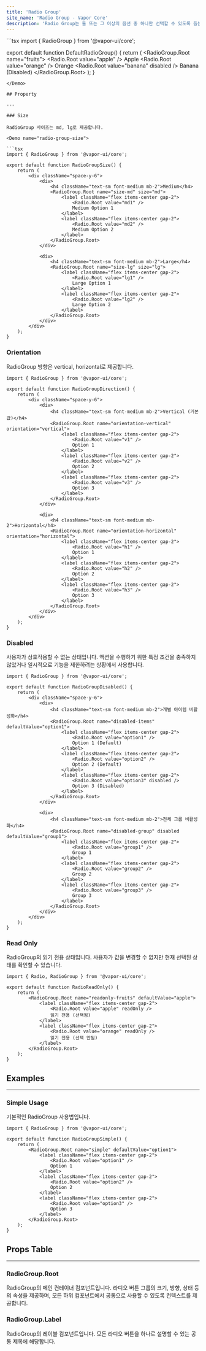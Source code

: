 ```yaml
---
title: 'Radio Group'
site_name: 'Radio Group - Vapor Core'
description: 'Radio Group는 둘 또는 그 이상의 옵션 중 하나만 선택할 수 있도록 돕는 입력 컴포넌트입니다.'
---
```


<Demo name="default-radio-group">
```tsx
import { RadioGroup } from '@vapor-ui/core';

export default function DefaultRadioGroup() {
    return (
        <RadioGroup.Root name="fruits">
            <label className="flex items-center gap-2">
                <Radio.Root value="apple" />
                Apple
            </label>
            <label className="flex items-center gap-2">
                <Radio.Root value="orange" />
                Orange
            </label>
            <label className="flex items-center gap-2">
                <Radio.Root value="banana" disabled />
                Banana (Disabled)
            </label>
        </RadioGroup.Root>
    );
}
```
</Demo>

## Property

---

### Size

RadioGroup 사이즈는 md, lg로 제공합니다.

<Demo name="radio-group-size">

```tsx
import { RadioGroup } from '@vapor-ui/core';

export default function RadioGroupSize() {
    return (
        <div className="space-y-6">
            <div>
                <h4 className="text-sm font-medium mb-2">Medium</h4>
                <RadioGroup.Root name="size-md" size="md">
                    <label className="flex items-center gap-2">
                        <Radio.Root value="md1" />
                        Medium Option 1
                    </label>
                    <label className="flex items-center gap-2">
                        <Radio.Root value="md2" />
                        Medium Option 2
                    </label>
                </RadioGroup.Root>
            </div>

            <div>
                <h4 className="text-sm font-medium mb-2">Large</h4>
                <RadioGroup.Root name="size-lg" size="lg">
                    <label className="flex items-center gap-2">
                        <Radio.Root value="lg1" />
                        Large Option 1
                    </label>
                    <label className="flex items-center gap-2">
                        <Radio.Root value="lg2" />
                        Large Option 2
                    </label>
                </RadioGroup.Root>
            </div>
        </div>
    );
}
```

</Demo>

### Orientation

RadioGroup 방향은 vertical, horizontal로 제공합니다.

<Demo name="radio-group-direction">

```tsx
import { RadioGroup } from '@vapor-ui/core';

export default function RadioGroupDirection() {
    return (
        <div className="space-y-6">
            <div>
                <h4 className="text-sm font-medium mb-2">Vertical (기본값)</h4>
                <RadioGroup.Root name="orientation-vertical" orientation="vertical">
                    <label className="flex items-center gap-2">
                        <Radio.Root value="v1" />
                        Option 1
                    </label>
                    <label className="flex items-center gap-2">
                        <Radio.Root value="v2" />
                        Option 2
                    </label>
                    <label className="flex items-center gap-2">
                        <Radio.Root value="v3" />
                        Option 3
                    </label>
                </RadioGroup.Root>
            </div>

            <div>
                <h4 className="text-sm font-medium mb-2">Horizontal</h4>
                <RadioGroup.Root name="orientation-horizontal" orientation="horizontal">
                    <label className="flex items-center gap-2">
                        <Radio.Root value="h1" />
                        Option 1
                    </label>
                    <label className="flex items-center gap-2">
                        <Radio.Root value="h2" />
                        Option 2
                    </label>
                    <label className="flex items-center gap-2">
                        <Radio.Root value="h3" />
                        Option 3
                    </label>
                </RadioGroup.Root>
            </div>
        </div>
    );
}
```

</Demo>

### Disabled

사용자가 상호작용할 수 없는 상태입니다. 액션을 수행하기 위한 특정 조건을 충족하지 않았거나 일시적으로 기능을 제한하려는 상황에서 사용합니다.

<Demo name="radio-group-disabled">

```tsx
import { RadioGroup } from '@vapor-ui/core';

export default function RadioGroupDisabled() {
    return (
        <div className="space-y-6">
            <div>
                <h4 className="text-sm font-medium mb-2">개별 아이템 비활성화</h4>
                <RadioGroup.Root name="disabled-items" defaultValue="option1">
                    <label className="flex items-center gap-2">
                        <Radio.Root value="option1" />
                        Option 1 (Default)
                    </label>
                    <label className="flex items-center gap-2">
                        <Radio.Root value="option2" />
                        Option 2 (Default)
                    </label>
                    <label className="flex items-center gap-2">
                        <Radio.Root value="option3" disabled />
                        Option 3 (Disabled)
                    </label>
                </RadioGroup.Root>
            </div>

            <div>
                <h4 className="text-sm font-medium mb-2">전체 그룹 비활성화</h4>
                <RadioGroup.Root name="disabled-group" disabled defaultValue="group1">
                    <label className="flex items-center gap-2">
                        <Radio.Root value="group1" />
                        Group 1
                    </label>
                    <label className="flex items-center gap-2">
                        <Radio.Root value="group2" />
                        Group 2
                    </label>
                    <label className="flex items-center gap-2">
                        <Radio.Root value="group3" />
                        Group 3
                    </label>
                </RadioGroup.Root>
            </div>
        </div>
    );
}
```

</Demo>

### Read Only

RadioGroup의 읽기 전용 상태입니다. 사용자가 값을 변경할 수 없지만 현재 선택된 상태를 확인할 수 있습니다.

<Demo name="radio-readonly">

```tsx
import { Radio, RadioGroup } from '@vapor-ui/core';

export default function RadioReadOnly() {
    return (
        <RadioGroup.Root name="readonly-fruits" defaultValue="apple">
            <label className="flex items-center gap-2">
                <Radio.Root value="apple" readOnly />
                읽기 전용 (선택됨)
            </label>
            <label className="flex items-center gap-2">
                <Radio.Root value="orange" readOnly />
                읽기 전용 (선택 안됨)
            </label>
        </RadioGroup.Root>
    );
}
```

</Demo>

## Examples

---

### Simple Usage

기본적인 RadioGroup 사용법입니다.

<Demo name="radio-group-simple">

```tsx
import { RadioGroup } from '@vapor-ui/core';

export default function RadioGroupSimple() {
    return (
        <RadioGroup.Root name="simple" defaultValue="option1">
            <label className="flex items-center gap-2">
                <Radio.Root value="option1" />
                Option 1
            </label>
            <label className="flex items-center gap-2">
                <Radio.Root value="option2" />
                Option 2
            </label>
            <label className="flex items-center gap-2">
                <Radio.Root value="option3" />
                Option 3
            </label>
        </RadioGroup.Root>
    );
}
```

</Demo>

## Props Table

---

### RadioGroup.Root

RadioGroup의 메인 컨테이너 컴포넌트입니다. 라디오 버튼 그룹의 크기, 방향, 상태 등의 속성을 제공하며, 모든 하위 컴포넌트에서 공통으로 사용할 수 있도록 컨텍스트를 제공합니다.

<ComponentPropsTable file="radio-group" section="props" />

### RadioGroup.Label

RadioGroup의 레이블 컴포넌트입니다. 모든 라디오 버튼을 하나로 설명할 수 있는 공통 제목에 해당합니다.

<ComponentPropsTable file="radio-group" section="labelProps" />
